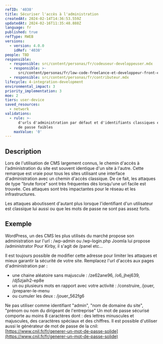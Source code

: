 ```yaml
---
refID: '4038'
title: Sécuriser l'accès à l'administration
createdAt: 2024-02-14T14:36:53.559Z
updatedAt: 2024-02-16T11:35:48.888Z
language: fr
published: true
refType: RWEB
versions:
  - version: 4.0.0
    idRef: '4038'
people: TBD
responsible:
  - responsible: src/content/personas/fr/codeuseur-developpeuser.mdx
  - responsible: >-
      src/content/personas/fr/low-code-freelance-et-developpeur-front-end-d-agences.mdx
  - responsible: src/content/personas/fr/contributeur.mdx
lifecycle: 4-integration-development
environmental_impact: 3
priority_implementation: 3
moe: 2
tiers: user-device
saved_resources:
  - network
validations:
  - rule: >-
      d'urls d'administration par défaut et d'identifiants classiques et de mots
      de passe faibles
    maxValue: '0'
---
```


## Description

Lors de l'utilisation de CMS largement connus, le chemin d'accès à l'administration du site est souvent identique d'un site à l'autre.
Cette remarque est vraie pour tous les sites utilisant une interface d'administration avec un chemin d'accès classique.
De ce fait, les attaques de type "brute force" sont très fréquentes dès lorsqu'une url facile est trouvée.
Ces attaques sont très impactantes pour le réseau et les infrastructures.

Les attaques aboutissent d'autant plus lorsque l'identifiant d'un utilisateur est classique lui aussi ou que les mots de passe ne sont pas assez forts.

## Exemple

WordPress, un des CMS les plus utilisés du marché propose son administration sur l'url : /wp-admin ou /wp-login.php
Joomla lui propose /administrator
Pour Kirby, il s'agit de /panel
etc...

Il est toujours possible de modifier cette adresse pour limiter les attaques et mieux garantir la sécurité de votre site.
Remplacez l'url d'accès aux pages d'administration par :

* une chaine aléatoire sans majuscule  : /ze62ane96,  /o6\_jhej639, /dj5zjaih2-ep8e
* un ou plusieurs mots en rapport avec votre activité : /construire,  /jouer, /preparer-le-menu
* ou cumuler les deux : /jouer\_562fg6

Ne pas utiliser comme identifiant "admin", "nom de domaine du site", "prénom ou nom du dirigeant de l'entreprise"
Un mot de passe sécurisé comporte au moins 8 caractères dont : des lettres minuscules et majuscules, des caractères spéciaux et des chiffres.
Il est possible d'utiliser aussi le générateur de mot de passe de la cnil: [https://www.cnil.fr/fr/generer-un-mot-de-passe-solide](https://www.cnil.fr/fr/generer-un-mot-de-passe-solide)
